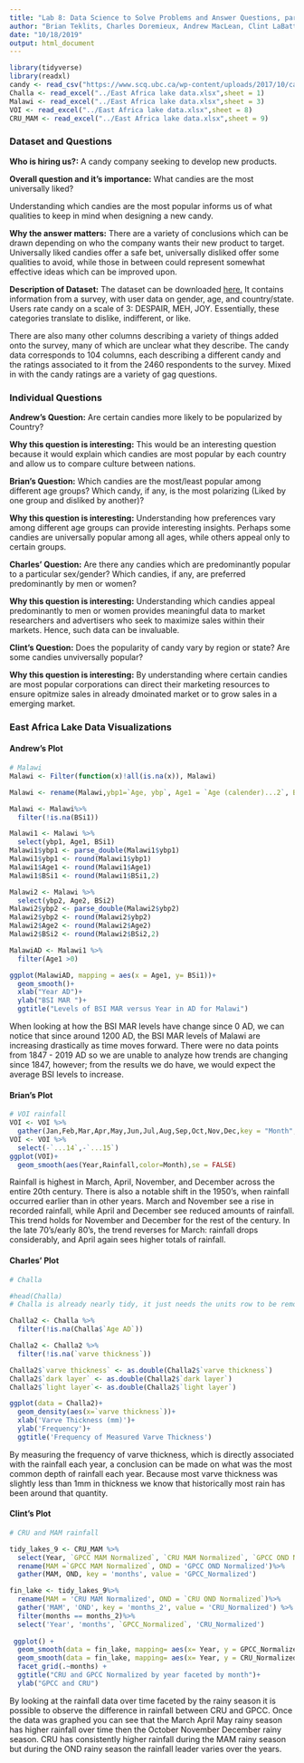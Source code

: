 ```yaml
---
title: "Lab 8: Data Science to Solve Problems and Answer Questions, part 1"
author: "Brian Teklits, Charles Doremieux, Andrew MacLean, Clint LaBattaglia"
date: "10/18/2019"
output: html_document
---
```

```r
library(tidyverse)
library(readxl)
candy <- read_csv("https://www.scq.ubc.ca/wp-content/uploads/2017/10/candyhierarchy2017.csv")
Challa <- read_excel("../East Africa lake data.xlsx",sheet = 1)
Malawi <- read_excel("../East Africa lake data.xlsx",sheet = 3)
VOI <- read_excel("../East Africa lake data.xlsx",sheet = 8)
CRU_MAM <- read_excel("../East Africa lake data.xlsx",sheet = 9)
```

### Dataset and Questions

**Who is hiring us?:** A candy company seeking to develop new products.

**Overall question and it's importance:** What candies are the most universally liked? 

Understanding which candies are the most popular informs us of what qualities to keep in mind when designing a new candy.

**Why the answer matters:** There are a variety of conclusions which can be drawn depending on who the company wants their new product to target. Universally liked candies offer a safe bet, universally disliked offer some qualities to avoid, while those in between could represent somewhat effective ideas which can be improved upon.

**Description of Dataset:** The dataset can be downloaded [here.](https://www.scq.ubc.ca/wp-content/uploads/2017/10/candyhierarchy2017.csv) It contains information from a survey, with user data on gender, age, and country/state. Users rate candy on a scale of 3: DESPAIR, MEH, JOY. Essentially, these categories translate to dislike, indifferent, or like. 

There are also many other columns describing a variety of things added onto the survey, many of which are unclear what they describe. The candy data corresponds to 104 columns, each describing a different candy and the ratings associated to it from the 2460 respondents to the survey. Mixed in with the candy ratings are a variety of gag questions.

### Individual Questions

**Andrew's Question:** Are certain candies more likely to be popularized by Country?

**Why this question is interesting:** This would be an interesting question because it would explain which candies are most popular by each country and allow us to compare culture between nations.

**Brian's Question:** Which candies are the most/least popular among different age groups? Which candy, if any, is the most polarizing (Liked by one group and disliked by another)?

**Why this question is interesting:** Understanding how preferences vary among different age groups can provide interesting insights. Perhaps some candies are universally popular among all ages, while others appeal only to certain groups.

**Charles' Question:** Are there any candies which are predominantly popular to a particular sex/gender? Which candies, if any, are preferred predominantly by men or women?

**Why this question is interesting:** Understanding which candies appeal predominantly to men or women provides meaningful data to market researchers and advertisers who seek to maximize sales within their markets. Hence, such data can be invaluable.

**Clint's Question:** Does the popularity of candy vary by region or state? Are some candies unviversally popular? 

**Why this question is interesting:** By understanding where certain candies are most popular corporations can direct their marketing resources to ensure opitmize sales in already dmoinated market or to grow sales in a emerging market. 

### East Africa Lake Data Visualizations

#### Andrew's Plot
```r
# Malawi
Malawi <- Filter(function(x)!all(is.na(x)), Malawi)

Malawi <- rename(Malawi,ybp1=`Age, ybp`, Age1 = `Age (calender)...2`, BSi1 = `BSi MAR (mgSiO2/cm2y)...3`, ybp2 = `Age, cal ybp`, Age2 = `Age (calender)...7`,BSi2 = `BSi MAR (mgSiO2/cm2y)...8`)

Malawi <- Malawi%>%
  filter(!is.na(BSi1))

Malawi1 <- Malawi %>%
  select(ybp1, Age1, BSi1)
Malawi1$ybp1 <- parse_double(Malawi1$ybp1)
Malawi1$ybp1 <- round(Malawi1$ybp1)
Malawi1$Age1 <- round(Malawi1$Age1)
Malawi1$BSi1 <- round(Malawi1$BSi1,2)

Malawi2 <- Malawi %>%
  select(ybp2, Age2, BSi2)
Malawi2$ybp2 <- parse_double(Malawi2$ybp2)
Malawi2$ybp2 <- round(Malawi2$ybp2)
Malawi2$Age2 <- round(Malawi2$Age2)
Malawi2$BSi2 <- round(Malawi2$BSi2,2)
```


```r
MalawiAD <- Malawi1 %>%
  filter(Age1 >0)

ggplot(MalawiAD, mapping = aes(x = Age1, y= BSi1))+
  geom_smooth()+
  xlab("Year AD")+
  ylab("BSI MAR ")+
  ggtitle("Levels of BSI MAR versus Year in AD for Malawi")
```

When looking at how the BSI MAR levels have change since 0 AD, we can notice that since around 1200 AD, the BSI MAR levels of Malawi are increasing drastically as time moves forward. There were no data points from 1847 - 2019 AD so we are unable to analyze how trends are changing since 1847, however; from the results we do have, we would expect the average BSI levels to increase.

#### Brian's Plot
```r
# VOI rainfall
VOI <- VOI %>%
  gather(Jan,Feb,Mar,Apr,May,Jun,Jul,Aug,Sep,Oct,Nov,Dec,key = "Month", value = "Rainfall")
VOI <- VOI %>%
  select(-`...14`,-`...15`)
ggplot(VOI)+
  geom_smooth(aes(Year,Rainfall,color=Month),se = FALSE)
```

Rainfall is highest in March, April, November, and December across the entire 20th century. There is also a notable shift in the 1950's, when rainfall occurred earlier than in other years. March and November see a rise in recorded rainfall, while April and December see reduced amounts of rainfall. This trend holds for November and December for the rest of the century. In the late 70's/early 80's, the trend reverses for March: rainfall drops considerably, and April again sees higher totals of rainfall.


#### Charles' Plot
```r
# Challa

#head(Challa)
# Challa is already nearly tidy, it just needs the units row to be removed, have the columns be put in the right unit (doubles), and have any empty values removed.

Challa2 <- Challa %>%
  filter(!is.na(Challa$`Age AD`))

Challa2 <- Challa2 %>%
  filter(!is.na(`varve thickness`))

Challa2$`varve thickness` <- as.double(Challa2$`varve thickness`)
Challa2$`dark layer` <- as.double(Challa2$`dark layer`)
Challa2$`light layer`<- as.double(Challa2$`light layer`)

ggplot(data = Challa2)+
  geom_density(aes(x=`varve thickness`))+
  xlab('Varve Thickness (mm)')+
  ylab('Frequency')+
  ggtitle('Frequency of Measured Varve Thickness')
```

By measuring the frequency of varve thickness, which is directly associated with the rainfall each year, a conclusion can be made on what was the most common depth of rainfall each year. Because most varve thickness was slightly less than 1mm in thickness we know that historically most rain has been around that quantity.


#### Clint's Plot
```r
# CRU and MAM rainfall

tidy_lakes_9 <- CRU_MAM %>%
  select(Year, `GPCC MAM Normalized`, `CRU MAM Normalized`, `GPCC OND Normalized`, `CRU OND Normalized`) %>%
  rename(MAM =`GPCC MAM Normalized`, OND = 'GPCC OND Normalized')%>%
  gather(MAM, OND, key = 'months', value = 'GPCC_Normalized')

fin_lake <- tidy_lakes_9%>%
  rename(MAM = 'CRU MAM Normalized', OND = `CRU OND Normalized`)%>%
  gather('MAM', 'OND', key = 'months_2', value = 'CRU_Normalized') %>%
  filter(months == months_2)%>%
  select('Year', 'months', `GPCC_Normalized`, 'CRU_Normalized')
  
 ggplot() + 
  geom_smooth(data = fin_lake, mapping= aes(x= Year, y = GPCC_Normalized, color = 'GPCC')) +
  geom_smooth(data = fin_lake, mapping= aes(x= Year, y = CRU_Normalized, color = 'CRU')) +
  facet_grid(.~months) +
  ggtitle("CRU and GPCC Normalized by year faceted by month")+
  ylab("GPCC and CRU")
```

By looking at the rainfall data over time faceted by the rainy season it is possible to observe the difference in rainfall between CRU and GPCC. Once the data was graphed you can see that the March April May rainy season has higher rainfall over time then the October November December rainy season. CRU has consistently higher rainfall during the MAM rainy season but during the OND rainy season the rainfall leader varies over the years.
